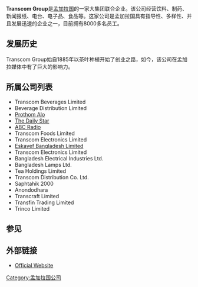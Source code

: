 {{多個問題|
{{disputed title|time=2021-10-06T04:21:12+00:00}}
{{Reqinfobox|time=2013-08-11T15:32:31+00:00}}
{{unreferenced|time=2013-08-11T15:32:31+00:00}}
}}
'''Transcom Group'''是[[孟加拉国|孟加拉国]]的一家大集团联合企业。该公司经营饮料、制药、新闻报纸、电台、电子品、食品等。这家公司是孟加拉国具有指导性、多样性、并且发展迅速的企业之一，目前拥有8000多名员工。

==发展历史==
Transcom Group始自1885年以茶叶种植开始了创业之路，如今，该公司在孟加拉媒体中有了巨大的影响力。

==所属公司列表==
*Transcom Beverages Limited
*Beverage Distribution Limited
*[[Prothom_Alo|Prothom Alo]]
*[[The_Daily_Star_(Bangladesh)|The Daily Star]]
*[[ABC_Radio_Bangladesh|ABC Radio]]
*Transcom Foods Limited
*Transcom Electronics Limited
*[[Eskayef_Bangladesh_Limited|Eskayef Bangladesh Limited]]
*Transcom Electronics Limited
*Bangladesh Electrical Industries Ltd.
*Bangladesh Lamps Ltd.
*Tea Holdings Limited
*Transcom Distribution Co. Ltd.
*Saphtahik 2000
*Anondodhara
*Transcraft Limited
*Transfin Trading Limited
*Trinco Limited

==参见==

==外部链接==
*[https://web.archive.org/web/20100105051455/http://transcombd.com/ Official Website]

[[Category:孟加拉国公司|Category:孟加拉国公司]]